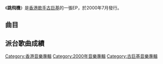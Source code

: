 {{Album infobox | <!-- See Wikipedia:WikiProject_Albums -->
| Name          = 跳飛機
| Type          = [[EP|EP]]
| Artist        = [[古巨基|古巨基]]
| Cover         = 
| Released      = 2000年7月
| Recorded      = 2000年
| Genre         = [[粵語流行音樂|粵語流行音樂]]
| Length        = 16分41秒
| Label         = [[千禧年代_(唱片公司)|千禧年代]]製作<br>[[華納唱片_(香港)|華納唱片]]發行
| Last album    = [[尋寶_(古巨基專輯)|尋寶]]<br>（2000年）
| This album    = '''跳飛機'''<br>（2000年）
| Next album    = [[New_Pattern|New Pattern]]<br>（2001年）
}}

《'''跳飛機'''》是[[香港|香港]][[歌手|歌手]][[古巨基|古巨基]]的一張EP，於2000年7月發行。

==曲目==
{{Tracklist
| collapsed = 
| headline = 
| font_size = 
| total_length = 16:41

| writing_credits = 
| music_credits = yes
| extra_column = 
| lyrics_credits = yes
| arranger_credits = yes
| producer_credits = yes
| longnote_column = yes

| title1 = 一光年
| music1 = [[伍樂城|伍樂城]]
| lyrics1 = [[陳少琪|陳少琪]]
| arranger1 = 伍樂城
| producer1 = 伍樂城
| longnote1 = 
| length1 = 3:20

| title2 = 跳飛機
| music2 = [[林健華|林健華]]
| lyrics2 = [[黃偉文|黃偉文]]
| arranger2 = 林健華
| producer2 = [[張佳添|張佳添]]<br>[[古巨基|古巨基]]
| longnote2 = 
| length2 = 4:16

| title3 = <1+1>
| music3 = {{tsl|de|Wolfgang von Webenau|Wolfgang von Webenau}}<br>{{tsl|de|Achim Kleist|Achim Kleist}}<br>{{tsl|en|Lou Bega|David Lubega}}<br>[[Chris_Pletschacher|Chris Pletschacher]]
| lyrics3 = [[周耀輝|周耀輝]]
| arranger3 = [[王雙駿|王雙駿]]
| producer3 = 張佳添<br>古巨基
| longnote3 = 原曲為{{tsl|en|Lou Bega|Lou Bega}}的《1+1=2》<br>電影《[[一家之鼠|Stuart Little]]》宣傳曲
| length3 = 3:55

| title4 = 喜歡…喜歡…喜歡我
| music4 = 張佳添
| lyrics4 = [[林家敏|林家敏]]
| arranger4 = 張佳添
| producer4 = 張佳添<br>古巨基
| longnote4 = 
| length4 = 3:16

| title5 = 至NET小人類
| music5 = [[古巨基|古巨基]]
| lyrics5 = 古巨基
| arranger5 = 張佳添
| producer5 = 張佳添<br>古巨基
| longnote5 = TVB兒童節目《[[至NET小人類|至NET小人類]]》主題曲
| length5 = 1:51
}}

== 派台歌曲成績 ==

{{古巨基}}
{{Authority control}}
[[Category:香港音樂專輯|Category:香港音樂專輯]]
[[Category:2000年音樂專輯|Category:2000年音樂專輯]]
[[Category:古巨基音樂專輯|Category:古巨基音樂專輯]]